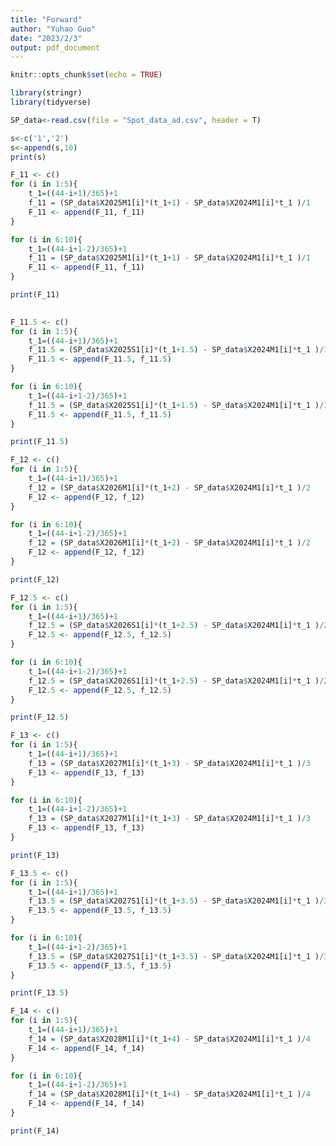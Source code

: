 ```yaml
---
title: "Forward"
author: "Yuhao Guo"
date: "2023/2/3"
output: pdf_document
---
```


```r
knitr::opts_chunk$set(echo = TRUE)
```

```r
library(stringr)
library(tidyverse)
```

```r
SP_data<-read.csv(file = "Spot_data_ad.csv", header = T)
```

```r
s<-c('1','2')
s<-append(s,10)
print(s)
```



```r
F_11 <- c()
for (i in 1:5){
    t_1=((44-i+1)/365)+1
    f_11 = (SP_data$X2025M1[i]*(t_1+1) - SP_data$X2024M1[i]*t_1 )/1
    F_11 <- append(F_11, f_11)
}

for (i in 6:10){
    t_1=((44-i+1-2)/365)+1
    f_11 = (SP_data$X2025M1[i]*(t_1+1) - SP_data$X2024M1[i]*t_1 )/1
    F_11 <- append(F_11, f_11)
}

print(F_11)
  
```
```r
F_11.5 <- c()
for (i in 1:5){
    t_1=((44-i+1)/365)+1
    f_11.5 = (SP_data$X2025S1[i]*(t_1+1.5) - SP_data$X2024M1[i]*t_1 )/1.5
    F_11.5 <- append(F_11.5, f_11.5)
}

for (i in 6:10){
    t_1=((44-i+1-2)/365)+1
    f_11.5 = (SP_data$X2025S1[i]*(t_1+1.5) - SP_data$X2024M1[i]*t_1 )/1.5
    F_11.5 <- append(F_11.5, f_11.5)
}

print(F_11.5)
```
```r
F_12 <- c()
for (i in 1:5){
    t_1=((44-i+1)/365)+1
    f_12 = (SP_data$X2026M1[i]*(t_1+2) - SP_data$X2024M1[i]*t_1 )/2
    F_12 <- append(F_12, f_12)
}

for (i in 6:10){
    t_1=((44-i+1-2)/365)+1
    f_12 = (SP_data$X2026M1[i]*(t_1+2) - SP_data$X2024M1[i]*t_1 )/2
    F_12 <- append(F_12, f_12)
}

print(F_12)
```
```r
F_12.5 <- c()
for (i in 1:5){
    t_1=((44-i+1)/365)+1
    f_12.5 = (SP_data$X2026S1[i]*(t_1+2.5) - SP_data$X2024M1[i]*t_1 )/2.5
    F_12.5 <- append(F_12.5, f_12.5)
}

for (i in 6:10){
    t_1=((44-i+1-2)/365)+1
    f_12.5 = (SP_data$X2026S1[i]*(t_1+2.5) - SP_data$X2024M1[i]*t_1 )/2.5
    F_12.5 <- append(F_12.5, f_12.5)
}

print(F_12.5)
```
```r
F_13 <- c()
for (i in 1:5){
    t_1=((44-i+1)/365)+1
    f_13 = (SP_data$X2027M1[i]*(t_1+3) - SP_data$X2024M1[i]*t_1 )/3
    F_13 <- append(F_13, f_13)
}

for (i in 6:10){
    t_1=((44-i+1-2)/365)+1
    f_13 = (SP_data$X2027M1[i]*(t_1+3) - SP_data$X2024M1[i]*t_1 )/3
    F_13 <- append(F_13, f_13)
}

print(F_13)
```
```r
F_13.5 <- c()
for (i in 1:5){
    t_1=((44-i+1)/365)+1
    f_13.5 = (SP_data$X2027S1[i]*(t_1+3.5) - SP_data$X2024M1[i]*t_1 )/3.5
    F_13.5 <- append(F_13.5, f_13.5)
}

for (i in 6:10){
    t_1=((44-i+1-2)/365)+1
    f_13.5 = (SP_data$X2027S1[i]*(t_1+3.5) - SP_data$X2024M1[i]*t_1 )/3.5
    F_13.5 <- append(F_13.5, f_13.5)
}

print(F_13.5)
```
```r
F_14 <- c()
for (i in 1:5){
    t_1=((44-i+1)/365)+1
    f_14 = (SP_data$X2028M1[i]*(t_1+4) - SP_data$X2024M1[i]*t_1 )/4
    F_14 <- append(F_14, f_14)
}

for (i in 6:10){
    t_1=((44-i+1-2)/365)+1
    f_14 = (SP_data$X2028M1[i]*(t_1+4) - SP_data$X2024M1[i]*t_1 )/4
    F_14 <- append(F_14, f_14)
}

print(F_14)
```






